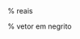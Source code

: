 
::: {.content-hidden}

\providecommand{\reais}{\ensuremath{\mathbb{R}}}           % reais
\providecommand{\vet}[1]{\ensuremath{\mathbf{#1}}}         % vetor em negrito

:::
